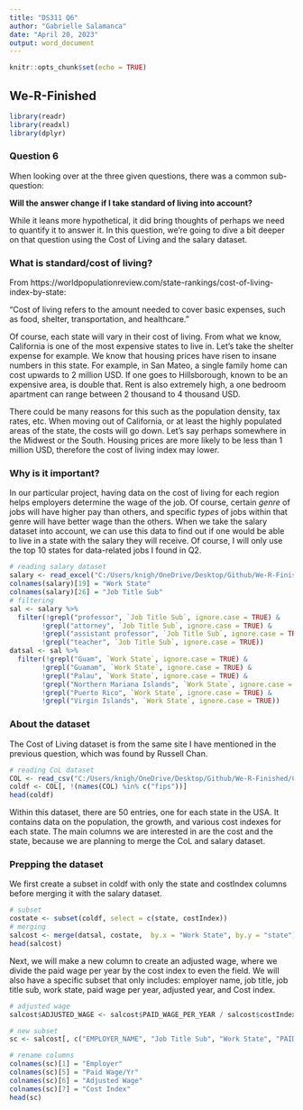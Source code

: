 ```yaml
---
title: "DS311 Q6"
author: "Gabrielle Salamanca"
date: "April 20, 2023"
output: word_document
---
```


```r
knitr::opts_chunk$set(echo = TRUE)
```

## We-R-Finished

```r
library(readr)
library(readxl)
library(dplyr)
```


### Question 6

When looking over at the three given questions, there was a common sub-question:

**Will the answer change if I take standard of living into account?**

While it leans more hypothetical, it did bring thoughts of perhaps we need to quantify it to answer it. In this question, we're going to dive a bit deeper on that question using the Cost of Living and the salary dataset.

### What is standard/cost of living?

From https://worldpopulationreview.com/state-rankings/cost-of-living-index-by-state:

"Cost of living refers to the amount needed to cover basic expenses, such as food, shelter, transportation, and healthcare."

Of course, each state will vary in their cost of living. From what we know, California is one of the most expensive states to live in. Let's take the shelter expense for example. We know that housing prices have risen to insane numbers in this state. For example, in San Mateo, a single family home can cost upwards to 2 million USD. If one goes to Hillsborough, known to be an expensive area, is double that. Rent is also extremely high, a one bedroom apartment can range between 2 thousand to 4 thousand USD. 

There could be many reasons for this such as the population density, tax rates, etc. When moving out of California, or at least the highly populated areas of the state, the costs will go down. Let's say perhaps somewhere in the Midwest or the South. Housing prices are more likely to be less than 1 million USD, therefore the cost of living index may lower.

### Why is it important?

In our particular project, having data on the cost of living for each region helps employers determine the wage of the job. Of course, certain *genre* of jobs will have higher pay than others, and specific *types* of jobs within that genre will have better wage than the others. When we take the salary dataset into account, we can use this data to find out if one would be able to live in a state with the salary they will receive. Of course, I will only use the top 10 states for data-related jobs I found in Q2.

```r
# reading salary dataset
salary <- read_excel("C:/Users/knigh/OneDrive/Desktop/Github/We-R-Finished/salary/salary_data_states.xlsx")
colnames(salary)[19] = "Work State"
colnames(salary)[26] = "Job Title Sub"
# filtering
sal <- salary %>%
  filter(!grepl("professor", `Job Title Sub`, ignore.case = TRUE) &
       	!grepl("attorney", `Job Title Sub`, ignore.case = TRUE) &
       	!grepl("assistant professor", `Job Title Sub`, ignore.case = TRUE) &
       	!grepl("teacher", `Job Title Sub`, ignore.case = TRUE))
datsal <- sal %>%
  filter(!grepl("Guam", `Work State`, ignore.case = TRUE) &
       	!grepl("Guamam", `Work State`, ignore.case = TRUE) &
       	!grepl("Palau", `Work State`, ignore.case = TRUE) &
       	!grepl("Northern Mariana Islands", `Work State`, ignore.case = TRUE) &
       	!grepl("Puerto Rico", `Work State`, ignore.case = TRUE) &
       	!grepl("Virgin Islands", `Work State`, ignore.case = TRUE))
```

### About the dataset

The Cost of Living dataset is from the same site I have mentioned in the previous question, which was found by Russell Chan.

```r
# reading CoL dataset
COL <- read_csv("C:/Users/knigh/OneDrive/Desktop/Github/We-R-Finished/CostOfLiving2023.csv", show_col_types = FALSE)
coldf <- COL[, !(names(COL) %in% c("fips"))]
head(coldf)
```

Within this dataset, there are 50 entries, one for each state in the USA. It contains data on the population, the growth, and various cost indexes for each state. The main columns we are interested in are the cost and the state, because we are planning to merge the CoL and salary dataset.

### Prepping the dataset

We first create a subset in coldf with only the state and costIndex columns before merging it with the salary dataset.

```r
# subset
costate <- subset(coldf, select = c(state, costIndex))
# merging
salcost <- merge(datsal, costate,  by.x = "Work State", by.y = "state")
head(salcost)
```

Next, we will make a new column to create an adjusted wage, where we divide the paid wage per year by the cost index to even the field. We will also have a specific subset that only includes: employer name, job title, job title sub, work state, paid wage per year, adjusted year, and Cost index.

```r
# adjusted wage
salcost$ADJUSTED_WAGE <- salcost$PAID_WAGE_PER_YEAR / salcost$costIndex

# new subset
sc <- salcost[, c("EMPLOYER_NAME", "Job Title Sub", "Work State", "PAID_WAGE_PER_YEAR", "ADJUSTED_WAGE", "costIndex")]

# rename columns
colnames(sc)[1] = "Employer"
colnames(sc)[5] = "Paid Wage/Yr"
colnames(sc)[6] = "Adjusted Wage"
colnames(sc)[7] = "Cost Index"
head(sc)
```


```r
```
